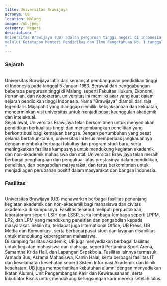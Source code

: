 ```yaml
---
title: Universitas Brawijaya
acronym: UB
location: Malang
image: /ub.jpeg
category: Negeri
description: "
Universitas Brawijaya (UB) adalah perguruan tinggi negeri di Indonesia yang berdiri pada tahun 1963 di Kota Malang
melalui Ketetapan Menteri Pendidikan dan Ilmu Pengetahuan No. 1 tanggal 5 Januari 1963.
"
---
```


<h3 class="text-center text-3xl font-bold">Sejarah</h3>
<br />
Universitas Brawijaya lahir dari semangat pembangunan pendidikan tinggi di
Indonesia pada tanggal 5 Januari 1963. Berawal dari penggabungan beberapa
perguruan tinggi di Malang, seperti Fakultas Hukum, Ekonomi, Pertanian, dan
Kedokteran, universitas ini memiliki akar yang kuat dalam sejarah pendidikan
tinggi Indonesia. Nama "Brawijaya" diambil dari raja legendaris Majapahit yang
dianggap memiliki kebijaksanaan dan kekuatan, mencerminkan visi universitas
untuk menjadi pusat keunggulan akademik dan intelektual.
<br />
Sejak awal, Universitas Brawijaya telah berkomitmen untuk menyediakan pendidikan
berkualitas tinggi dan mengembangkan penelitian yang berkontribusi bagi kemajuan
bangsa. Dengan pertumbuhan yang pesat selama bertahun-tahun, universitas ini
terus memperluas jangkauannya dengan membuka berbagai fakultas dan program studi
baru, serta meningkatkan fasilitas kampusnya untuk mendukung kegiatan akademik
dan non-akademik mahasiswa dan staf. Universitas Brawijaya telah meraih berbagai
penghargaan dan pengakuan atas prestasinya dalam pendidikan, penelitian, dan
pengabdian masyarakat, dan terus berkomitmen untuk menjadi agen perubahan
positif dalam masyarakat dan bangsa Indonesia.

<br />
<h3 class="text-center text-3xl font-bold">Fasilitas</h3>
<br />
Universitas Brawijaya (UB) menawarkan berbagai fasilitas penunjang kegiatan akademik
dan non-akademik bagi mahasiswa dan civitas akademika di kampusnya. Fasilitas tersebut
meliputi perpustakaan, laboratorium seperti LSIH dan LSSR, serta lembaga-lembaga
seperti LPPM, LP2, dan LPM yang mendukung penelitian dan pengabdian kepada masyarakat.
Selain itu, terdapat juga International Office, UB Press, UB Media dan Komunikasi,
serta berbagai pusat studi dan layanan disabilitas untuk mendukung keberagaman mahasiswa.
<br />
Di samping fasilitas akademik, UB juga menyediakan berbagai fasilitas untuk kegiatan
mahasiswa dan olahraga, seperti Pertamina Sport Arena, Samantha Krida Hall, dan Lapangan
Sepakbola. Fasilitas lainnya termasuk Armada Bus, Asrama Mahasiswa, Kantin Halal,
serta berbagai fasilitas IT dan keselamatan kesehatan seperti Sistem Informasi Akademik
dan klinik kesehatan. UB juga memperhatikan kebutuhan alumni dengan menyediakan Ikatan
Alumni, Unit Pengembangan Karir dan Kewirausahaan, serta Inkubator Bisnis untuk mendukung
kelangsungan karir mereka setelah lulus.